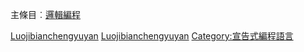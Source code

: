 {{Catnav|頁面分類|人文學科|哲学|邏輯|计算机逻辑}}

主條目︰[[邏輯編程|邏輯編程]]
[[Category:特定领域语言|Luojibianchengyuyan]]
[[Category:逻辑编程|Luojibianchengyuyan]]
[[Category:宣告式編程語言|Category:宣告式編程語言]]